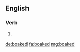 ==English==

===Verb===
{{head|en}}

# {{context|Scotland|lang=en}} {{en-past of|boak}}

[[de:boaked]]
[[fa:boaked]]
[[mg:boaked]]